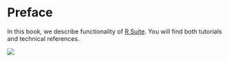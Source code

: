 # Preface {-}

In this book, we describe functionality of [R Suite](http://rsuite.io). You will find both tutorials and technical references.

[![](imgs/RSuite_Cover.PNG)](http://rsuite.io)
